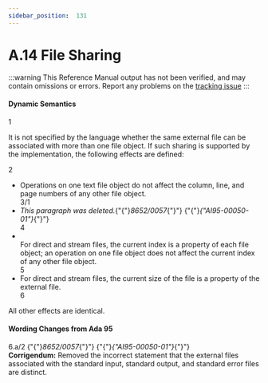 ```yaml
---
sidebar_position:  131
---
```


# A.14 File Sharing

:::warning
This Reference Manual output has not been verified,
and may contain omissions or errors.
Report any problems on the [tracking issue](https://github.com/ada-lang-io/ada-lang-io/issues/20)
:::



#### Dynamic Semantics

<AnnotatedOnly>
<MarginText>
1
</MarginText>
</AnnotatedOnly>
<p>It is not specified by the language whether the same external file can be associated with more than one file object. If such sharing is supported by the implementation, the following effects are defined: <br /></p>

<AnnotatedOnly>
<MarginText>
2
</MarginText>
</AnnotatedOnly>
<ul>
<li>Operations on one text file object do not affect the column, line, and page numbers of any other file object.<br /></li>
<AnnotatedOnly>
<MarginText>
3/1
</MarginText>
</AnnotatedOnly>
<li><em>This paragraph was deleted.</em>{"{"}<em>8652/0057</em>{"}"} {"{"}<em>{"AI95-00050-01"}</em>{"}"} <br /></li>
<AnnotatedOnly>
<MarginText>
4
</MarginText>
</AnnotatedOnly>
<li><br />For direct and stream files, the current index is a property of each file object; an operation on one file object does not affect the current index of any other file object.<br /></li>
<AnnotatedOnly>
<MarginText>
5
</MarginText>
</AnnotatedOnly>
<li>For direct and stream files, the current size of the file is a property of the external file. <br /></li>
<AnnotatedOnly>
<MarginText>
6
</MarginText>
</AnnotatedOnly>
</ul>
<p>All other effects are identical. <br /></p>


#### Wording Changes from Ada 95

<AnnotatedOnly>
<MarginText>
6.a/2
</MarginText>
</AnnotatedOnly>
<Admonition type="aarm" aarm="note" title="Note: ">
{"{"}<em>8652/0057</em>{"}"} {"{"}<em>{"AI95-00050-01"}</em>{"}"} <strong><br />Corrigendum:</strong> Removed the incorrect statement that the external files associated with the standard input, standard output, and standard error files are distinct. <br /></Admonition>

